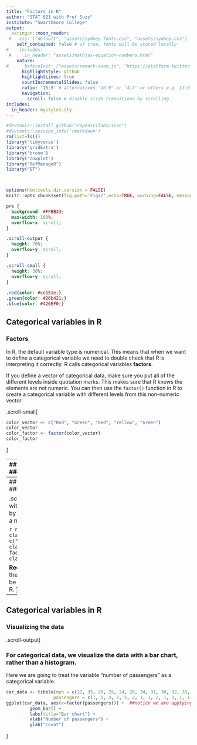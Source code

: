 ```yaml
---
title: "Factors in R"
author: "STAT 021 with Prof Suzy"
institute: "Swarthmore College"
output:
  xaringan::moon_reader:
 #   css: ["default", "assets/sydney-fonts.css", "assets/sydney.css"]
    self_contained: false # if true, fonts will be stored locally
#    includes:
 #     in_header: "assets/mathjax-equation-numbers.html"
    nature:
#      beforeInit: ["assets/remark-zoom.js", "https://platform.twitter.com/widgets.js"]
      highlightStyle: github
      highlightLines: true
      countIncrementalSlides: false
      ratio: '16:9' # alternatives '16:9' or '4:3' or others e.g. 13:9
      navigation:
        scroll: false # disable slide transitions by scrolling
includes:
  in_header: mystyles.sty
---
```


```r
#devtools::install_github("ropenscilabs/icon")
#devtools::session_info('rmarkdown')
rm(list=ls())
library('tidyverse')
library('gridExtra')
library('broom')
library('cowplot')
library("RefManageR")
library("DT")



options(htmltools.dir.version = FALSE)
knitr::opts_chunk$set(fig.path='Figs/',echo=TRUE, warning=FALSE, message=FALSE)
```

```css
pre {
  background: #FFBB33;
  max-width: 100%;
  overflow-x: scroll;
}

.scroll-output {
  height: 70%;
  overflow-y: scroll;
}

.scroll-small {
  height: 30%;
  overflow-y: scroll;
}
   
.red{color: #ce151e;}
.green{color: #26b421;}
.blue{color: #426EF0;}
```



## Categorical variables in R
### Factors

In R, the default variable type is numerical. This means that when we want to define a categorical variable we need to double check that R is interpreting it correctly. R calls categorical variables **factors**. 

If you define a vector of categorical data, make sure you put all of the different levels inside quotation marks. This makes sure that R knows the elements are not numeric. You can then use the `factor()` function in R to create a categorical variable with different levels from this non-numeric vector. 

.scroll-small[
```r
color_vector <- c("Red", "Green", "Red", "Yellow", "Green")
color_vector
color_factor <- factor(color_vector)
color_factor
```
]

---
## Categorical variables in R
### Factors

.scroll-output[
**Troubleshooting tip:** Use the `class()` function to double check a variable type. 

```r
class(color_vector)
class(color_factor) 
```


The **levels** of the categorical variable are an inherited trait from the `factor()` function. This makes it easy to create a table of our factored variable to determine the total counts within each level. 

```r
table(color_factor) 
```
]

---
## Categorical variables in R
### Factors

.scroll-output[
**Note:** Anything within quotation marks is read by R as a character, that is as as a non-numeric object. 

```r
num_vec <- c(1,2,2,6,2,3,5)
class(num_vec)
char_vec <- c("1","2","2","6","2","3","5")
class(char_vec)
cat_vec <- factor(char_vec)
class(cat_vec)
```

**Recall:** R is case-sensitive! So the values `"Red"` and `"red"` will be considered different levels in R.  
]



---
## Categorical variables in R
### Visualizing the data


.scroll-output[

### For categorical data, we visualize the data with a bar chart, rather than a histogram. 

Here we are going to treat the variable "number of passengers" as a categorical variable. 


```r
car_data <- tibble(mph = c(22, 35, 20, 25, 24, 20, 34, 31, 30, 32, 33, 25, 29, 24),
                  passengers = c(1, 1, 3, 2, 5, 2, 1, 1, 2, 1, 3, 1, 1, 2)) 
ggplot(car_data, aes(x=factor(passengers))) +  ##notice we are applying the factor() function to the variable 'passengers' to ensure R reads this as a categorical variable
         geom_bar() + 
         labs(title="Bar chart") + 
         xlab("Number of passengers") + 
         ylab("Count")
```
]
